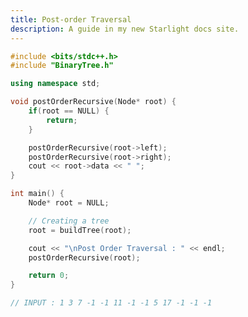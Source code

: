 ```yaml
---
title: Post-order Traversal
description: A guide in my new Starlight docs site.
---
```


```c++
#include <bits/stdc++.h>
#include "BinaryTree.h"

using namespace std;

void postOrderRecursive(Node* root) {
    if(root == NULL) {
        return;
    }

    postOrderRecursive(root->left);
    postOrderRecursive(root->right);
    cout << root->data << " ";
}

int main() {
    Node* root = NULL;

    // Creating a tree
    root = buildTree(root);

    cout << "\nPost Order Traversal : " << endl;
    postOrderRecursive(root);

    return 0;
}

// INPUT : 1 3 7 -1 -1 11 -1 -1 5 17 -1 -1 -1
```